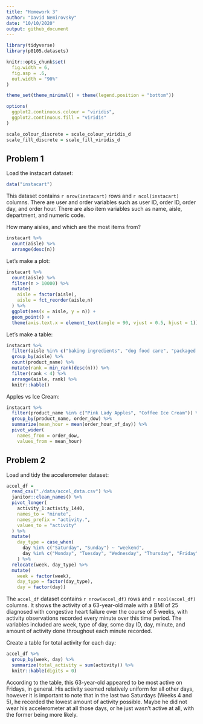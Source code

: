 ```yaml
---
title: "Homework 3"
author: "David Nemirovsky"
date: "10/10/2020"
output: github_document
---
```


```r
library(tidyverse)
library(p8105.datasets)

knitr::opts_chunk$set(
  fig.width = 6,
  fig.asp = .6,
  out.width = "90%"
)

theme_set(theme_minimal() + theme(legend.position = "bottom"))

options(
  ggplot2.continuous.colour = "viridis",
  ggplot2.continuous.fill = "viridis"
)

scale_colour_discrete = scale_colour_viridis_d
scale_fill_discrete = scale_fill_viridis_d
```

## Problem 1

Load the instacart dataset:

```r
data("instacart")
```

This dataset contains `r nrow(instacart)` rows and `r ncol(instacart)` columns. There are user and order variables such as user ID, order ID, order day, and order hour. There are also item variables such as name, aisle, department, and numeric code.

How many aisles, and which are the most items from?

```r
instacart %>% 
  count(aisle) %>% 
  arrange(desc(n))
```

Let's make a plot:

```r
instacart %>% 
  count(aisle) %>% 
  filter(n > 10000) %>% 
  mutate(
    aisle = factor(aisle),
    aisle = fct_reorder(aisle,n)
  ) %>% 
  ggplot(aes(x = aisle, y = n)) +
  geom_point() +
  theme(axis.text.x = element_text(angle = 90, vjust = 0.5, hjust = 1))
```

Let's make a table:

```r
instacart %>% 
  filter(aisle %in% c("baking ingredients", "dog food care", "packaged vegetables fruits")) %>% 
  group_by(aisle) %>% 
  count(product_name) %>% 
  mutate(rank = min_rank(desc(n))) %>% 
  filter(rank < 4) %>% 
  arrange(aisle, rank) %>% 
  knitr::kable()
```

Apples vs Ice Cream:

```r
instacart %>% 
  filter(product_name %in% c("Pink Lady Apples", "Coffee Ice Cream")) %>% 
  group_by(product_name, order_dow) %>% 
  summarize(mean_hour = mean(order_hour_of_day)) %>% 
  pivot_wider(
    names_from = order_dow,
    values_from = mean_hour)
```

## Problem 2

Load and tidy the accelerometer dataset:

```r
accel_df = 
  read_csv("./data/accel_data.csv") %>% 
  janitor::clean_names() %>% 
  pivot_longer(
    activity_1:activity_1440,
    names_to = "minute", 
    names_prefix = "activity.", 
    values_to = "activity"
  ) %>% 
  mutate(
    day_type = case_when(
      day %in% c("Saturday", "Sunday") ~ "weekend",
      day %in% c("Monday", "Tuesday", "Wednesday", "Thursday", "Friday") ~ "weekday")
    ) %>% 
  relocate(week, day_type) %>% 
  mutate(
    week = factor(week), 
    day_type = factor(day_type), 
    day = factor(day))
```

The `accel_df` dataset contains `r nrow(accel_df)` rows and `r ncol(accel_df)` columns. It shows the activity of a 63-year-old male with a BMI of 25 diagnosed with congestive heart failure over the course of 5 weeks, with activity observations recorded every minute over this time period. The variables included are week, type of day, some day ID, day, minute, and amount of activity done throughout each minute recorded.

Create a table for total activity for each day:

```r
accel_df %>% 
  group_by(week, day) %>% 
  summarize(total_activity = sum(activity)) %>% 
  knitr::kable(digits = 0)
```

According to the table, this 63-year-old appeared to be most active on Fridays, in general. His activity seemed relatively uniform for all other days, however it is important to note that in the last two Saturdays (Weeks 4 and 5), he recorded the lowest amount of activity possible. Maybe he did not wear his accelerometer at all those days, or he just wasn't active at all, with the former being more likely.

